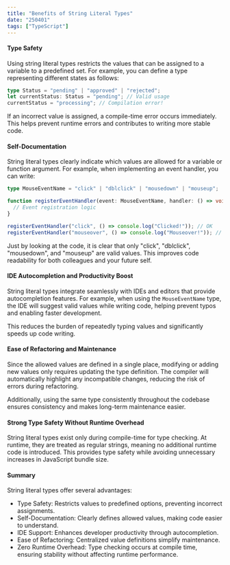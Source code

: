```yaml
---
title: "Benefits of String Literal Types"
date: "250401"
tags: ["TypeScript"]
---
```


#### Type Safety

Using string literal types restricts the values that can be assigned to a variable to a predefined set. For example, you can define a type representing different states as follows:

```typescript
type Status = "pending" | "approved" | "rejected";
let currentStatus: Status = "pending"; // Valid usage
currentStatus = "processing"; // Compilation error!
```

If an incorrect value is assigned, a compile-time error occurs immediately. This helps prevent runtime errors and contributes to writing more stable code.

#### Self-Documentation

String literal types clearly indicate which values are allowed for a variable or function argument. For example, when implementing an event handler, you can write:

```typescript
type MouseEventName = "click" | "dblclick" | "mousedown" | "mouseup";

function registerEventHandler(event: MouseEventName, handler: () => void) {
  // Event registration logic
}

registerEventHandler("click", () => console.log("Clicked!")); // OK
registerEventHandler("mouseover", () => console.log("Mouseover!")); // Compilation error!
```

Just by looking at the code, it is clear that only "click", "dblclick", "mousedown", and "mouseup" are valid values. This improves code readability for both colleagues and your future self.

#### IDE Autocompletion and Productivity Boost

String literal types integrate seamlessly with IDEs and editors that provide autocompletion features.
For example, when using the `MouseEventName` type, the IDE will suggest valid values while writing code, helping prevent typos and enabling faster development.

This reduces the burden of repeatedly typing values and significantly speeds up code writing.

#### Ease of Refactoring and Maintenance

Since the allowed values are defined in a single place, modifying or adding new values only requires updating the type definition.
The compiler will automatically highlight any incompatible changes, reducing the risk of errors during refactoring.

Additionally, using the same type consistently throughout the codebase ensures consistency and makes long-term maintenance easier.

#### Strong Type Safety Without Runtime Overhead

String literal types exist only during compile-time for type checking. At runtime, they are treated as regular strings, meaning no additional runtime code is introduced.
This provides type safety while avoiding unnecessary increases in JavaScript bundle size.

#### Summary

String literal types offer several advantages:

- Type Safety: Restricts values to predefined options, preventing incorrect assignments.
- Self-Documentation: Clearly defines allowed values, making code easier to understand.
- IDE Support: Enhances developer productivity through autocompletion.
- Ease of Refactoring: Centralized value definitions simplify maintenance.
- Zero Runtime Overhead: Type checking occurs at compile time, ensuring stability without affecting runtime performance.
